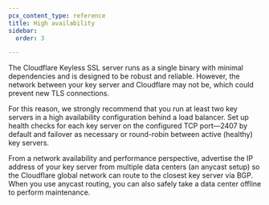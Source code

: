 ```yaml
---
pcx_content_type: reference
title: High availability
sidebar:
  order: 3

---
```


The Cloudflare Keyless SSL server runs as a single binary with minimal dependencies and is designed to be robust and reliable. However, the network between your key server and Cloudflare may not be, which could prevent new TLS connections.

For this reason, we strongly recommend that you run at least two key servers in a high availability configuration behind a load balancer. Set up health checks for each key server on the configured TCP port—2407 by default and failover as necessary or round-robin between active (healthy) key servers.

From a network availability and performance perspective, advertise the IP address of your key server from multiple data centers (an anycast setup) so the Cloudflare global network can route to the closest key server via BGP. When you use anycast routing, you can also safely take a data center offline to perform maintenance.
